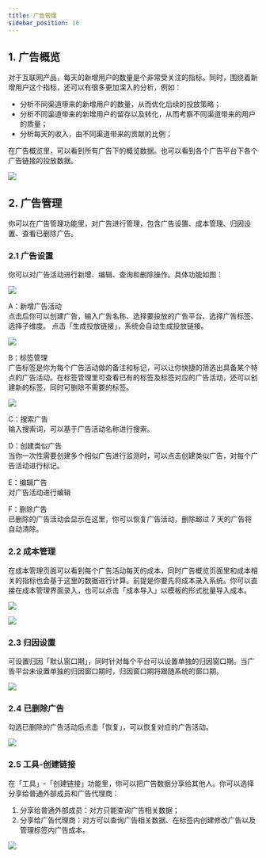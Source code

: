 ```yaml
---
title: 广告管理
sidebar_position: 16
---
```


## 1. 广告概览

对于互联网产品，每天的新增用户的数量是个非常受关注的指标。同时，围绕着新增用户这个指标，还可以有很多更加深入的分析，例如：

- 分析不同渠道带来的新增用户的数量，从而优化后续的投放策略；
- 分析不同渠道带来的新增用户的留存以及转化，从而考察不同渠道带来的用户的质量；
- 分析每天的收入，由不同渠道带来的贡献的比例；

在广告概览里，可以看到所有广告下的概览数据。也可以看到各个广告平台下各个广告链接的投放数据。

![](/img/customEvent/ad/广告概览new.png)

## 2. 广告管理

你可以在广告管理功能里，对广告进行管理，包含广告设置、成本管理、归因设置、查看已删除广告。

### 2.1 广告设置

你可以对广告活动进行新增、编辑、查询和删除操作。具体功能如图：

![](/img/customEvent/ad/广告管理.png)

A：新增广告活动<br/>
点击后你可以创建广告，输入广告名称、选择要投放的广告平台、选择广告标签、选择子维度。
点击「生成投放链接」，系统会自动生成投放链接。

![](/img/customEvent/ad/新增广告.png)

B：标签管理<br/>
广告标签是你为每个广告活动做的备注和标记，可以让你快捷的筛选出具备某个特点的广告活动。在标签管理里可查看已有的标签及标签对应的广告活动，还可以创建新的标签，同时可删除不需要的标签。

![](/img/customEvent/ad/标签管理.png)

C：搜索广告<br/>
输入搜索词，可以基于广告活动名称进行搜索。

D：创建类似广告<br/>
当你一次性需要创建多个相似广告进行监测时，可以点击创建类似广告，对每个广告活动进行标记。

E：编辑广告<br/>
对广告活动进行编辑

F：删除广告<br/>
已删除的广告活动会显示在这里，你可以恢复广告活动，删除超过 7 天的广告将自动清除。

### 2.2 成本管理

在成本管理页面可以看到每个广告活动每天的成本，同时广告概览页面里和成本相关的指标也会基于这里的数据进行计算。前提是你要先将成本录入系统。你可以直接在成本管理界面录入，也可以点击「成本导入」以模板的形式批量导入成本。

![](/img/customEvent/ad/成本管理.png)

![](/img/customEvent/ad/上传成本.png)

### 2.3 归因设置

可设置归因「默认窗口期」，同时针对每个平台可以设置单独的归因窗口期。当广告平台未设置单独的归因窗口期时，归因窗口期将跟随系统的窗口期。

![](/img/customEvent/ad/归因设置.png)

### 2.4 已删除广告

勾选已删除的广告活动后点击「恢复」，可以恢复对应的广告活动。

![](/img/customEvent/ad/恢复广告.png)

### 2.5 工具-创建链接

在「工具」-「创建链接」功能里，你可以把广告数据分享给其他人。你可以选择分享给普通外部成员和广告代理商：

1. 分享给普通外部成员：对方只能查询广告相关数据；
2. 分享给广告代理商：对方可以查询广告相关数据、在标签内创建修改广告以及管理标签内广告成本。

![](/img/customEvent/ad/创建链接.png)
